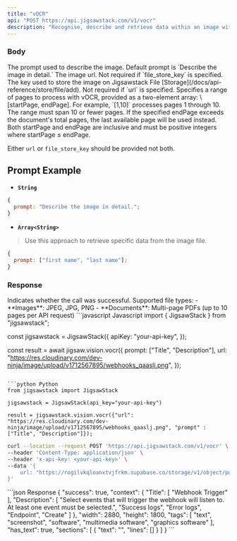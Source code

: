 ```yaml
---
title: "vOCR"
api: "POST https://api.jigsawstack.com/v1/vocr"
description: "Recognise, describe and retrieve data within an image with great accuracy."
---
```


### Body

<ParamField body="prompt" type="string | Array<string>">
  The prompt used to describe the image. Default prompt is `Describe the image
          in detail.`
</ParamField>

<ParamField body="url" type="string">
  The image url. Not required if `file_store_key` is specified.
</ParamField>

<ParamField body="file_store_key" type="string">
  The key used to store the image on Jigsawstack File
  [Storage](/docs/api-reference/store/file/add). Not required if `url` is
  specified.
</ParamField>

<ParamField body="page_range" type="Array<number>">
  Specifies a range of pages to process with vOCR, provided as a two-element array: \[startPage, endPage]. For example, `[1,10]` processes pages 1 through 10. The range must span 10 or fewer pages. If the specified endPage exceeds the document's total pages, the last available page will be used instead. Both startPage and endPage are inclusive and must be positive integers where startPage ≤ endPage.
</ParamField>

<Info>Either `url` or `file_store_key` should be provided not both.</Info>

## Prompt Example

* **`String`**

```javascript
{
  prompt: "Describe the image in detail.";
}
```

* **`Array<String>`**

> Use this approach to retrieve specific data from the image file.

```javascript
{
  prompt: ["first name", "last name"];
}
```

<Snippet file="header.mdx" />

### Response

<ResponseField name="success" type="boolean">
  Indicates whether the call was successful.
</ResponseField>

<Info>
  Supported file types: - **Images**: JPEG, JPG, PNG - **Documents**: Multi-page
  PDFs (up to 10 pages per API request)
</Info>

<RequestExample>
  ```javascript Javascript
  import { JigsawStack } from "jigsawstack";

  const jigsawstack = JigsawStack({
    apiKey: "your-api-key",
  });

  const result = await jigsaw.vision.vocr({
      prompt: ["Title", "Description"],
      url: "https://res.cloudinary.com/dev-ninja/image/upload/v1712567895/webhooks_qaaslj.png",
    });
  ```

  ```python Python
  from jigsawstack import JigsawStack

  jigsawstack = JigsawStack(api_key="your-api-key")

  result = jigsawstack.vision.vocr({"url": "https://res.cloudinary.com/dev-ninja/image/upload/v1712567895/webhooks_qaaslj.png", "prompt" : ["Title", "Description"]});
  ```

  ```bash cURL
  curl --location --request POST 'https://api.jigsawstack.com/v1/vocr' \
  --header 'Content-Type: application/json' \
  --header 'x-api-key: <your-api-key>' \
  --data '{
      url: "https://rogilvkqloanxtvjfrkm.supabase.co/storage/v1/object/public/demo/Collabo%201080x842.jpg?t=2024-03-22T09%3A22%3A48.442Z",
  }'
  ```
</RequestExample>

<ResponseExample>
  ```json Response
{
  "success": true,
  "context": {
    "Title": [
      "Webhook Trigger"
    ],
    "Description": [
      "Select events that will trigger the webhook will listen to. At least one event must be selected.",
      "Success logs",
      "Error logs",
      "Endpoint",
      "Create"
    ]
  },
  "width": 2880,
  "height": 1800,
  "tags": [
    "text",
    "screenshot",
    "software",
    "multimedia software",
    "graphics software"
  ],
  "has_text": true,
  "sections": [
    {
      "text": "",
      "lines": []
    }
  ]
}
  ```
</ResponseExample>